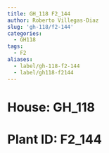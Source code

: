 ```yaml
---
title: GH_118 F2_144
author: Roberto Villegas-Diaz
slug: 'gh-118/f2-144'
categories:
  - GH118
tags:
  - F2
aliases:
  - label/gh-118-f2-144
  - label/gh118-f2144
---
```


# **House**: GH_118
# **Plant ID**: F2_144
